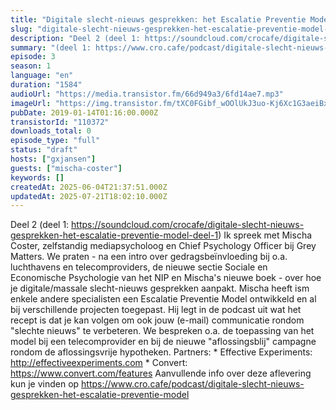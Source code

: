 ```yaml
---
title: "Digitale slecht-nieuws gesprekken: het Escalatie Preventie Model (deel 2), met Mischa Coster"
slug: "digitale-slecht-nieuws-gesprekken-het-escalatie-preventie-model-deel-2"
description: "Deel 2 (deel 1: https://soundcloud.com/crocafe/digitale-slecht-nieuws-gesprekken-het-escalatie-preventie-model-deel-1) Ik spreek met Mischa Coster, zelfstandig mediapsycholoog en Chief Psychology Officer bij Grey Matters. We praten - na een intro over gedragsbeïnvloeding bij o.a. luchthavens en telecomproviders, de nieuwe sectie Sociale en Economische Psychologie van het NIP en Mischa's nieuwe boek - over hoe je digitale/massale slecht-nieuws gesprekken aanpakt. Mischa heeft ism enkele andere specialisten een Escalatie Preventie Model ontwikkeld en al bij verschillende projecten toegepast. Hij legt in de podcast uit wat het recept is dat je kan volgen om ook jouw (e-mail) communicatie rondom \"slechte nieuws\" te verbeteren. We bespreken o.a. de toepassing van het model bij een telecomprovider en bij de nieuwe \"aflossingsblij\" campagne rondom de aflossingsvrije hypotheken. Partners: * Effective Experiments: http://effectiveexperiments.com * Convert: https://www.convert.com/features Aanvullende info over deze aflevering kun je vinden op https://www.cro.cafe/podcast/digitale-slecht-nieuws-gesprekken-het-escalatie-preventie-model"
summary: "(deel 1: https://www.cro.cafe/podcast/digitale-slecht-nieuws-gesprekken-het-escalatie-preventie-model)\r\n\r\nIk spreek met Mischa Coster, zelfstandig mediapsycholoog en Chief Psychology Officer bij Grey Matters.\r\n\r\nWe praten - na een intro over gedragsbeïnvloeding bij o.a. luchthavens en telecomproviders, de nieuwe sectie Sociale en Economische Psychologie van het NIP en Mischa's nieuwe boek - over hoe je digitale/massale slecht-nieuws gesprekken aanpakt.\r\n\r\nMischa heeft ism enkele andere specialisten een Escalatie Preventie Model ontwikkeld en al bij verschillende projecten toegepast. Hij legt in de podcast uit wat het recept is dat je kan volgen om ook jouw (e-mail) communicatie rondom \"slechte nieuws\" te verbeteren. We bespreken o.a. de toepassing van het model bij een telecomprovider en bij de nieuwe \"aflossingsblij\" campagne rondom de aflossingsvrije hypotheken.\r\n\r\nPartners:\r\n* Effective Experiments: http://effectiveexperiments.com\r\n* Convert: https://www.convert.com/features\r\n\r\nAanvullende info over deze aflevering kun je vinden op https://www.cro.cafe/podcast/digitale-slecht-nieuws-gesprekken-het-escalatie-preventie-model"
episode: 3
season: 1
language: "en"
duration: "1584"
audioUrl: "https://media.transistor.fm/66d949a3/6fd14ae7.mp3"
imageUrl: "https://img.transistor.fm/tXC0FGibf_wOOlUkJ3uo-Kj6Xc1G3aeiBxr14xgE6og/rs:fill:3000:3000:1/q:60/aHR0cHM6Ly9pbWct/dXBsb2FkLXByb2R1/Y3Rpb24udHJhbnNp/c3Rvci5mbS9lcGlz/b2RlLzExMDM3Mi8x/NjAxNTg4NjExLWFy/dHdvcmsuanBn.webp"
pubDate: 2019-01-14T01:16:00.000Z
transistorId: "110372"
downloads_total: 0
episode_type: "full"
status: "draft"
hosts: ["gxjansen"]
guests: ["mischa-coster"]
keywords: []
createdAt: 2025-06-04T21:37:51.000Z
updatedAt: 2025-07-21T18:02:10.000Z
---
```


Deel 2 (deel 1: https://soundcloud.com/crocafe/digitale-slecht-nieuws-gesprekken-het-escalatie-preventie-model-deel-1) Ik spreek met Mischa Coster, zelfstandig mediapsycholoog en Chief Psychology Officer bij Grey Matters. We praten - na een intro over gedragsbeïnvloeding bij o.a. luchthavens en telecomproviders, de nieuwe sectie Sociale en Economische Psychologie van het NIP en Mischa's nieuwe boek - over hoe je digitale/massale slecht-nieuws gesprekken aanpakt. Mischa heeft ism enkele andere specialisten een Escalatie Preventie Model ontwikkeld en al bij verschillende projecten toegepast. Hij legt in de podcast uit wat het recept is dat je kan volgen om ook jouw (e-mail) communicatie rondom "slechte nieuws" te verbeteren. We bespreken o.a. de toepassing van het model bij een telecomprovider en bij de nieuwe "aflossingsblij" campagne rondom de aflossingsvrije hypotheken. Partners: * Effective Experiments: http://effectiveexperiments.com * Convert: https://www.convert.com/features Aanvullende info over deze aflevering kun je vinden op https://www.cro.cafe/podcast/digitale-slecht-nieuws-gesprekken-het-escalatie-preventie-model
